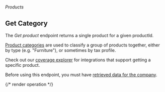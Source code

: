 ###### *Products*

## Get Category

The *Get product* endpoint returns a single product for a given productId.

[Product categories](https://docs.codat.io/commerce-api#/schemas/ProductCategory) are used to classify a group of products together, either by type (e.g. "Furniture"), or sometimes by tax profile.

Check out our [coverage explorer](https://knowledge.codat.io/supported-features/commerce?view=tab-by-data-type&dataType=commerce-productCategories) for integrations that support getting a specific product.

Before using this endpoint, you must have [retrieved data for the company](https://docs.codat.io/codat-api#/operations/refresh-company-data).


{/* render operation */}
